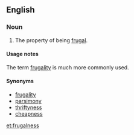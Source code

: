 ==English==

===Noun===
{{en-noun|-}}

# The property of being [[frugal]].

====Usage notes====
The term [[frugality]] is much more commonly used.

====Synonyms====
* [[frugality]]
* [[parsimony]]
* [[thriftyness]]
* [[cheapness]]

[[et:frugalness]]
